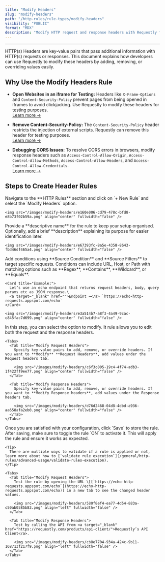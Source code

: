 ```yaml
---
title: "Modify Headers"
slug: "modify-headers"
path: "/http-rules/rule-types/modify-headers"
visibility: "PUBLIC"
format: "MDX"
description: "Modify HTTP request and response headers with Requestly for Free. Learn how to add, remove, or override headers for debugging, testing, and customizing API requests."
---
```


***

HTTP(s) Headers are key-value pairs that pass additional information with HTTP(s) requests or responses. This document explains how developers can use Requestly to modify these headers by adding, removing, or overriding values easily.

## Why Use the Modify Headers Rule

* **Open Websites in an iframe for Testing:** Headers like `X-Frame-Options` and `Content-Security-Policy` prevent pages from being opened in iframes to avoid clickjacking. Use Requestly to modify these headers for testing purposes.\
  <a target="_blank" href="https://requestly.com/blog/bypass-iframe-busting-header/">Learn more →</a>

* **Remove Content-Security-Policy:** The `Content-Security-Policy` header restricts the injection of external scripts. Requestly can remove this header for testing purposes.\
  <a target="_blank" href="https://requestly.com/blog/learn-and-bypass-content-security-policy-http-response-header/">Learn more →</a>

* **Debugging CORS Issues:** To resolve CORS errors in browsers, modify response headers such as `Access-Control-Allow-Origin`, `Access-Control-Allow-Methods`, `Access-Control-Allow-Headers`, and `Access-Control-Allow-Credentials`.\
  <a target="_blank" href="https://requestly.com/blog/how-to-troubleshoot-the-cors-error-using-requestly/">Learn more →</a>

## Steps to Create Header Rules

<Steps>
  <Step title="Open HTTP Rules and Create a New Rule">
    Navigate to the **HTTP Rules** section and click on `+ New Rule` and select the `Modify Headers` option.

    <img src="/images/modify-headers/e160e006-cd79-478c-bfd8-e8b73f02b59a.png" align="center" fullwidth="false" />
  </Step>

  <Step title="Name and Describe Your Rule">
    Provide a **descriptive name** for the rule to keep your setup organised. Optionally, add a brief **description** explaining its purpose for easier identification later.

    <img src="/images/modify-headers/e67393fc-8a5e-4358-8643-fbd46df465a4.png" align="center" fullwidth="false" />
  </Step>

  <Step title="Define Conditions">
    Add conditions using **Source Condition** and **Source Filters** to target specific requests. Conditions can include URL, Host, or Path with matching options such as **Regex**, **Contains**, **Wildcard**, or **Equals**.

    <Card title="Example:">
      Let’s use an echo endpoint that returns request headers, body, query params etc as JSON response.\
      <a target="_blank" href="">Endpoint →</a> `https://echo-http-requests.appspot.com/echo`
    </Card>

    <img src="/images/modify-headers/e3a514b7-a8f3-4a49-9cac-c845fac7d699.png" align="center" fullwidth="false" />
  </Step>

  <Step title="Specify Header Modifications">
    In this step, you can select the option to modify. It rule allows you to edit both the request and the response headers.

    <Tabs>
      <Tab title="Modify Request Headers">
        Specify key-value pairs to add, remove, or override headers. If you want to **Modify** **Request Headers**, add values under the Request headers tab.

        <img src="/images/modify-headers/c6f3c805-19c4-4f74-adb3-1f422ff9ee77.png" align="center" fullwidth="false" />
      </Tab>

      <Tab title="Modify Response Headers">
        Specify key-value pairs to add, remove, or override headers. If you want to **Modify Response headers**, add values under the Response headers tab.

        <img src="/images/modify-headers/d76d2468-04d8-4dbd-a936-aa658afa2eb0.png" align="center" fullwidth="false" />
      </Tab>
    </Tabs>
  </Step>

  <Step title="Save and Test the Rule">
    Once you are satisfied with your configuration, click `Save` to store the rule. After saving, make sure to toggle the rule `ON` to activate it. This will apply the rule and ensure it works as expected.

    <Tip>
      There are multiple ways to validate if a rule is applied or not, learn more about how to [`validate rule execution`](/general/http-rules/advanced-usage/validate-rules-execution).
    </Tip>

    <Tabs>
      <Tab title="Modify Request Headers">
        Test the rule by opening the URL \[[`https://echo-http-requests.appspot.com/echo`](https://echo-http-requests.appspot.com/echo)] in a new tab to see the changed header values.

        <img src="/images/modify-headers/580f8ef4-ea77-4d54-883a-c50ab0585b83.png" align="left" fullwidth="false" />
      </Tab>

      <Tab title="Modify Response Headers">
        Test by calling the API from <a target="_blank" href="https://requestly.com/products/api-client/">Requestly’s API Client</a>.

        <img src="/images/modify-headers/cb8e7704-934a-424c-9b11-168713f217f9.png" align="left" fullwidth="false" />
      </Tab>
    </Tabs>
  </Step>
</Steps>

